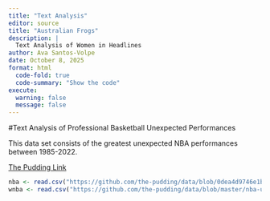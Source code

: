 ```yaml
---
title: "Text Analysis"
editor: source
title: "Australian Frogs"
description: |
  Text Analysis of Women in Headlines
author: Ava Santos-Volpe
date: October 8, 2025
format: html
  code-fold: true
  code-summary: "Show the code"
execute:
  warning: false
  message: false
---
```

#Text Analysis of Professional Basketball Unexpected Performances

This data set consists of the greatest unexpected NBA performances between 1985-2022.

[The Pudding Link](https://github.com/the-pudding/data/tree/master/nba-unexpected)

```r
nba <- read.csv("https://github.com/the-pudding/data/blob/0dea4d9746e1b0d30669d262e34c7b67e237b551/nba-unexpected/nba.csv")
wnba <- read.csv("https://github.com/the-pudding/data/blob/master/nba-unexpected/wnba.csv")
```

